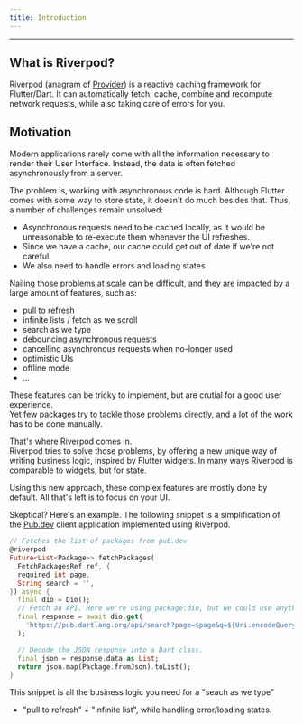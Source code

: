 ```yaml
---
title: Introduction
---
```


---

## What is Riverpod?

Riverpod (anagram of [Provider](https://pub.dev/packages/provider)) is a reactive
caching framework for Flutter/Dart. It can automatically fetch, cache, combine and
recompute network requests, while also taking care of errors for you.

## Motivation

Modern applications rarely come with all the information necessary to render
their User Interface. Instead, the data is often fetched asynchronously
from a server.

The problem is, working with asynchronous code is hard. Although Flutter comes
with some way to store state, it doesn't do much besides that. Thus, a number
of challenges remain unsolved:

- Asynchronous requests need to be cached locally, as it would be unreasonable
  to re-execute them whenever the UI refreshes.
- Since we have a cache, our cache could get out of date if we're not careful.
- We also need to handle errors and loading states

Nailing those problems at scale can be difficult, and they are impacted by a large
amount of features, such as:

- pull to refresh
- infinite lists / fetch as we scroll
- search as we type
- debouncing asynchronous requests
- cancelling asynchronous requests when no-longer used
- optimistic UIs
- offline mode
- ...

These features can be tricky to implement, but are crutial for a good user experience.  
Yet few packages try to tackle those problems directly, and a lot of the work
has to be done manually.

That's where Riverpod comes in.  
Riverpod tries to solve those problems, by offering a new unique
way of writing business logic, inspired by Flutter widgets. In
many ways Riverpod is comparable to widgets, but for state.

Using this new approach, these complex features are mostly done by default. All
that's left is to focus on your UI.

Skeptical? Here's an example. The following snippet is a simplification of the [Pub.dev](https://github.com/rrousselGit/riverpod/tree/master/examples/pub)
client application implemented using Riverpod.

```dart
// Fetches the list of packages from pub.dev
@riverpod
Future<List<Package>> fetchPackages(
  FetchPackagesRef ref, {
  required int page,
  String search = '',
}) async {
  final dio = Dio();
  // Fetch an API. Here we're using package:dio, but we could use anything else.
  final response = await dio.get(
    'https://pub.dartlang.org/api/search?page=$page&q=${Uri.encodeQueryComponent(search)}',
  );

  // Decode the JSON response into a Dart class.
  final json = response.data as List;
  return json.map(Package.fromJson).toList();
}
```

This snippet is all the business logic you need for a "seach as we type"
+ "pull to refresh" + "infinite list", while handling error/loading states.

